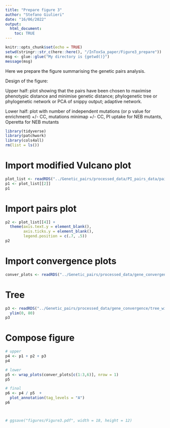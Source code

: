 ```yaml
---
title: "Prepare figure 3"
author: "Stefano Giulieri"
date: "16/06/2022"
output:
  html_document:
    toc: TRUE
---
```


```r
knitr::opts_chunk$set(echo = TRUE)
setwd(stringr::str_c(here::here(), "/InToxSa_paper/Figure3_prepare"))
msg <- glue::glue("My directory is {getwd()}")
message(msg)
```

Here we prepare the figure summarising the genetic pairs analysis.

Design of the figure: 

Upper half: plot showing that the pairs have been chosen to maximise phenotypic distance and minimise genetic distance; phylogenetic tree or phylogenetic network or PCA of snippy output; adaptive network.

Lower half: plot with number of independent mutations (or p value for enrichment) +/- CC, mutations minimap +/- CC, PI uptake for NEB mutants, Operetta for NEB mutants

```r
library(tidyverse)
library(patchwork)
library(cols4all)
rm(list = ls())
```

# Import modified Vulcano plot

```r
plot_list <- readRDS("../Genetic_pairs/processed_data/PI_pairs_data/pairs_metadata_plots.Rda")
p1 <- plot_list[[2]] 
p1
```

# Import pairs plot

```r
p2 <- plot_list[[4]] +
  theme(axis.text.y = element_blank(),
        axis.ticks.y = element_blank(),
        legend.position = c(.7, .5))
p2
```

# Import convergence plots

```r
conver_plots <- readRDS("../Genetic_pairs/processed_data/gene_convergence/convergence_plots.Rda")
```

# Tree

```r
p3 <- readRDS("../Genetic_pairs/processed_data/gene_convergence/tree_with_mutations.Rda") +
  ylim(0, 80)
p3
```


# Compose figure

```r
# upper
p4 <- p1 + p2 + p3
p4

# lower 
p5 <- wrap_plots(conver_plots[c(1:3,6)], nrow = 1) 
p5

# final
p6 <- p4 / p5  +
  plot_annotation(tag_levels = "A")
p6



# ggsave("figures/Figure3.pdf", width = 18, height = 12)
```



